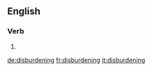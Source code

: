 ==English==

===Verb===
{{head|en|present participle}}

# {{present participle of|disburden|lang=en|nocat=1}}

[[de:disburdening]]
[[fr:disburdening]]
[[it:disburdening]]